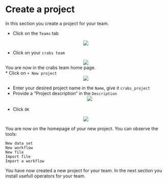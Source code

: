 # Create a project

In this section you create a project for your team.

* Click on the `Teams` tab

<center><img src="images/click_on_teams.png"></center>

* Click on your `crabs team`

<center><img src="images/click_on_crabs_team.png"></center>

You are now in the crabs team home page.
\
* Click on `+ New project`
<center><img src="images/click_on_add_project.png"></center>

* Enter your desired project name in the `Name`, give it `crabs_project`
* Provide a "Project description" in the `Description`
<center><img src="images/give_name_to_project.png"></center>
\
* Click `OK`

<center><img src="images/view_completed_project.png"></center>


You are now on the homepage of your new project.
You can observe the tools:


`New data set`  
    `New workflow`  
    `New file`  
    `Import file`  
    `Import a workflow`  

You have now created a new project for your team. In the next section you install usefull operators for your team.